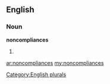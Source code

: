 ==English==

===Noun===
'''noncompliances'''

# {{plural of|[[noncompliance]]}}

[[Category:English plurals]]

[[ar:noncompliances]]
[[my:noncompliances]]